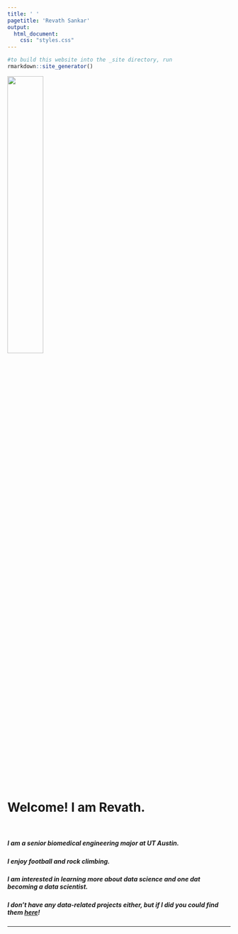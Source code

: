 ```yaml
---
title: ' '
pagetitle: 'Revath Sankar'
output: 
  html_document: 
    css: "styles.css"
---
```


```R
#to build this website into the _site directory, run
rmarkdown::site_generator()
```
 
<img src="prof_pic.jpg" style=width:40% class="img-circle">

<br>

# Welcome! I am Revath. 
  
</br>

##### I am a senior biomedical engineering major at UT Austin.

##### I enjoy football and rock climbing. 

##### I am interested in learning more about data science and one dat becoming a data scientist.  

##### I don't have any data-related projects either, but if I did you could find them [here](/portfolio)!

---
